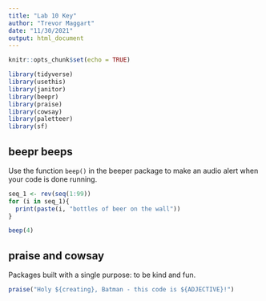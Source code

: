 ```yaml
---
title: "Lab 10 Key"
author: "Trevor Maggart"
date: "11/30/2021"
output: html_document
---
```


```r
knitr::opts_chunk$set(echo = TRUE)

library(tidyverse)
library(usethis)
library(janitor)
library(beepr)
library(praise)
library(cowsay)
library(paletteer)
library(sf)
```

## beepr beeps

Use the function `beep()` in the beeper package to make an audio alert when your code is done running.

```r
seq_1 <- rev(seq(1:99))
for (i in seq_1){
  print(paste(i, "bottles of beer on the wall"))
}

beep(4)
```

## praise and cowsay

Packages built with a single purpose: to be kind and fun. 

```r
praise("Holy ${creating}, Batman - this code is ${ADJECTIVE}!")

```
